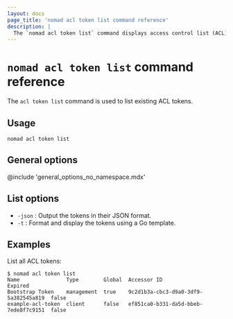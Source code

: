 ```yaml
---
layout: docs
page_title: 'nomad acl token list command reference'
description: |
  The `nomad acl token list` command displays access control list (ACL) tokens.
---
```


# `nomad acl token list` command reference

The `acl token list` command is used to list existing ACL tokens.

## Usage

```plaintext
nomad acl token list
```

## General options

@include 'general_options_no_namespace.mdx'

## List options

- `-json` : Output the tokens in their JSON format.
- `-t` : Format and display the tokens using a Go template.

## Examples

List all ACL tokens:

```shell-session
$ nomad acl token list
Name               Type        Global  Accessor ID                           Expired
Bootstrap Token    management  true    9c2d1b3a-cbc3-d9a0-3df9-5a382545a819  false
example-acl-token  client      false   ef851ca0-b331-da5d-bbeb-7ede8f7c9151  false
```
